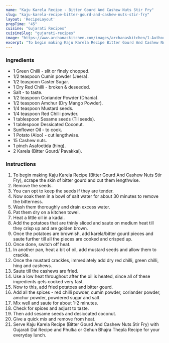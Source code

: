 ---
name: "Kaju Karela Recipe - Bitter Gourd And Cashew Nuts Stir Fry"
slug: "kaju-karela-recipe-bitter-gourd-and-cashew-nuts-stir-fry"
layout: 'RecipeLayout'
prepTime: "45"
cuisine: "Gujarati Recipes﻿"
cuisineSlug: "gujarati-recipes"
image: "https://www.archanaskitchen.com/images/archanaskitchen/1-Author/Bela-Dholakia/Kaju_Karela_Bitter_Gourd_and_Cashew_Stir_Fry_edited_recipe.jpg"
excerpt: "To begin making Kaju Karela Recipe Bitter Gourd And Cashew Nuts Stir Fry, scrape the skin of bitter gourd and cut them lengthwise"
---

### Ingredients

- 1 Green Chilli - slit or finely chopped.
- 1/2 teaspoon Cumin powder (Jeera).
- 1/2 teaspoon Caster Sugar.
- 1 Dry Red Chilli - broken & deseeded.
- Salt - to taste.
- 1/2 teaspoon Coriander Powder (Dhania).
- 1/2 teaspoon Amchur (Dry Mango Powder).
- 1/4 teaspoon Mustard seeds.
- 1/4 teaspoon Red Chilli powder.
- 1 tablespoon Sesame seeds (Til seeds).
- 1 tablespoon Dessicated Coconut.
- Sunflower Oil - to cook.
- 1 Potato (Aloo) - cut lengthwise.
- 15 Cashew nuts.
- 1 pinch Asafoetida (hing).
- 2 Karela (Bitter Gourd/ Pavakkai).

### Instructions

1. To begin making Kaju Karela Recipe (Bitter Gourd And Cashew Nuts Stir Fry), scrape the skin of bitter gourd and cut them lengthwise.
1. Remove the seeds.
1. You can opt to keep the seeds if they are tender.
1. Now soak them in a bowl of salt water for about 30 minutes to remove the bitterness.
1. Wash them thoroughly and drain excess water.
1. Pat them dry on a kitchen towel.
1. Heat a little oil in a kadai.
1. Add the potatoes that are thinly sliced and saute on medium heat till they crisp up and are golden brown.
1. Once the potatoes are brownish, add karela/bitter gourd pieces and saute further till all the pieces are cooked and crisped up.
1. Once done, switch off heat.
1. In another pan, heat a bit of oil, add mustard seeds and allow them to crackle.
1. Once the mustard crackles, immediately add dry red chilli, green chilli, hing and cashews.
1. Saute till the cashews are fried.
1. Use a low heat throughout after the oil is heated, since all of these ingredients gets cooked very fast.
1. Now to this, add fried potatoes and bitter gourd.
1. Add all the spices - red chilli powder, cumin powder, coriander powder, amchur powder, powdered sugar and salt.
1. Mix well and saute for about 1-2 minutes.
1. Check for spices and adjust to taste.
1. Then add sesame seeds and desiccated coconut.
1. Give a quick mix and remove from heat.
1. Serve Kaju Karela Recipe (Bitter Gourd And Cashew Nuts Stir Fry) with Gujarati Dal Recipe and Phulka or Gehun Bhajra Thepla Recipe for your everyday lunch.
